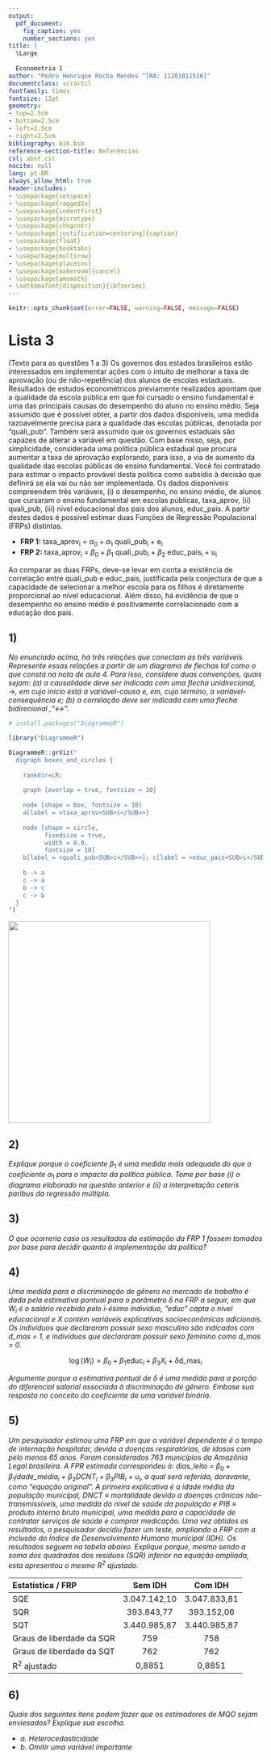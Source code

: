 ```yaml
---
output:   
  pdf_document:
    fig_caption: yes
    number_sections: yes
title: |
  \Large
  
  Econometria 1
author: "Pedro Henrique Rocha Mendes ^[RA: 11201811516]"
documentclass: scrartcl
fontfamily: times
fontsize: 12pt
geometry:
- top=2.5cm
- bottom=2.5cm
- left=2.5cm
- right=2.5cm
bibliography: bib.bib
reference-section-title: Referências
csl: abnt.csl
nocite: null
lang: pt-BR
always_allow_html: true
header-includes:
- \usepackage{setspace}
- \usepackage{ragged2e}
- \usepackage{indentfirst}
- \usepackage{microtype}
- \usepackage{chngcntr}
- \usepackage[justification=centering]{caption}
- \usepackage{float}
- \usepackage{booktabs}
- \usepackage{multirow}
- \usepackage{placeins}
- \usepackage[makeroom]{cancel}
- \usepackage{amsmath}
- \setkomafont{disposition}{\bfseries}
---
```


<!-- Parágrafos e espaçamento --->

```{=tex}
\onehalfspacing
\justifying
\setlength{\parindent}{0cm}
\setlength{\parskip}{0.1cm}
\FloatBarrier
```
<!-- Remover tudo menos os resultados dos chunks --->

```r
knitr::opts_chunk$set(error=FALSE, warning=FALSE, message=FALSE)
```

# Lista 3 {.unnumbered}

(Texto para as questões 1 a 3) Os governos dos estados brasileiros estão interessados em implementar ações com o intuito de melhorar a taxa de aprovação (ou de não-repetência) dos alunos de escolas estaduais. Resultados de estudos econométricos previamente realizados apontam que a qualidade da escola pública em que foi cursado o ensino fundamental é uma das principais causas do desempenho do aluno no ensino médio. Seja assumido que é possível obter, a partir dos dados disponíveis, uma medida razoavelmente precisa para a qualidade das escolas públicas, denotada por "quali_pub". Também será assumido que os governos estaduais são capazes de alterar a variável em questão. Com base nisso, seja, por simplicidade, considerada uma política pública estadual que procura aumentar a taxa de aprovação explorando, para isso, a via de aumento da qualidade das escolas públicas de ensino fundamental. Você foi contratado para estimar o impacto provável desta política como subsídio à decisão que definirá se ela vai ou não ser implementada. Os dados disponíveis compreendem três variáveis, (i) o desempenho, no ensino médio, de alunos que cursaram o ensino fundamental em escolas públicas, taxa_aprov, (ii) quali_pub, (iii) nível educacional dos pais dos alunos, educ_pais. A partir destes dados é possível estimar duas Funções de Regressão Populacional (FRPs) distintas.

-   **FRP 1:** taxa_aprov~i~ = $\alpha_{0}+\alpha_{1}$ quali_pub~i~ + e~i~
-   **FRP 2:** taxa_aprov~i~ = $\beta_{0}+\beta_{1}$ quali_pub~i~ + $\beta_{2}$ educ_pais~i~ + u~i~

Ao comparar as duas FRPs, deve-se levar em conta a existência de correlação entre quali_pub e educ_pais, justificada pela conjectura de que a capacidade de selecionar a melhor escola para os filhos é diretamente proporcional ao nível educacional. Além disso, há evidência de que o desempenho no ensino médio é positivamente correlacionado com a educação dos pais.

## 1) {.unnumbered}

*No enunciado acima, há três relações que conectam as três variáveis. Represente essas relações a partir de um diagrama de flechas tal como o que consta na nota de aula 4. Para isso, considere duas convenções, quais sejam: (a) a causalidade deve ser indicada com uma flecha unidirecional,* $\rightarrow$*, em cujo início está a variável-causa e, em, cujo término, a variável-consequência e; (b) a correlação deve ser indicada com uma flecha bidirecional ,"*$\leftrightarrow$*".*

```r
# install.packages("DiagrammeR")

library("DiagrammeR")

DiagrammeR::grViz("
  digraph boxes_and_circles {
    
    rankdir=LR;
  
    graph [overlap = true, fontsize = 10]
  
    node [shape = box, fontsize = 10]
    a[label = <taxa_aprov<SUB>i</SUB>>]
  
    node [shape = circle,
          fixedsize = true,
          width = 0.9,
          fontsize = 10]
    b[label = <quali_pub<SUB>i</SUB>>]; c[label = <educ_pais<SUB>i</SUB>>]
  
    b -> a
    c -> a
    b -> c
    c -> b
  }
")
```

\Centering

![](diagrama.png){width="400"}

\justifying

\setlength{\parindent}{0cm}

## 2) {.unnumbered}

*Explique porque o coeficiente* $\beta_{1}$ *é uma medida mais adequada do que o coeficiente* $\alpha_{1}$ *para o impacto da política pública. Tome por base (i) o diagrama elaborado na questão anterior e (ii) a interpretação ceteris paribus da regressão múltipla.*

## 3) {.unnumbered}

*O que ocorreria caso os resultados da estimação da FRP 1 fossem tomados por base para decidir quanto à implementação da política?*

## 4) {.unnumbered}

*Uma medida para a discriminação de gênero no mercado de trabalho é dada pela estimativa pontual para o parâmetro* $\delta$ *na FRP a seguir, em que W~i~ é o salário recebido pelo i-ésimo indivíduo, "educ" capta o nível educacional e X contém variáveis explicativas socioeconômicas adicionais. Os indivíduos que declararam possuir sexo masculino são indicados com d_mas = 1, e indivíduos que declararam possuir sexo feminino como d_mas = 0.*

$$
\log (W_i)=\beta_{0}+\beta_{1} \text{educ}_i+\beta_{3} X_i+\delta \text{d\_mas}_i
$$

*Argumente porque a estimativa pontual de* $\delta$ *é uma medida para a porção do diferencial salarial associada à discriminação de gênero. Embase sua resposta no conceito do coeficiente de uma variável binária.*

## 5) {.unnumbered}

*Um pesquisador estimou uma FRP em que a variável dependente é o tempo de internação hospitalar, devida a doenças respiratórias, de idosos com pelo menos 65 anos. Foram considerados 763 municípios da Amazônia Legal brasileira. A FPR estimada correspondeu à: dias_leito =* $\beta_{0}+\beta_{1}$*idade_média~i~ +* $\beta_{2}$*DCNT~i~ +* $\beta_{3}$*PIB~i~ + u~i~, a qual será referida, doravante, como "equação original". A primeira explicativa é a idade média da população municipal, DNCT* $\equiv$ *mortalidade devido a doenças crônicas não-transmissíveis, uma medida do nível de saúde da população e PIB* $\equiv$ *produto interno bruto municipal, uma medida para a capacidade de contratar serviços de saúde e comprar medicação. Uma vez obtidos os resultados, o pesquisador decidiu fazer um teste, ampliando a FRP com a inclusão do Índice de Desenvolvimento Humano municipal (IDH). Os resultados seguem na tabela abaixo. Explique porque, mesmo sendo a soma dos quadrados dos resíduos (SQR) inferior na equação ampliada, esta apresentou o mesmo R^2^ ajustado.*

| Estatística / FRP         |   Sem IDH    |   Com IDH    |
|:--------------------------|:------------:|:------------:|
| SQE                       | 3.047.142,10 | 3.047.833,81 |
| SQR                       |  393.843,77  |  393.152,06  |
| SQT                       | 3.440.985,87 | 3.440.985,87 |
| Graus de liberdade da SQR |     759      |     758      |
| Graus de liberdade da SQT |     762      |     762      |
| R^2^ ajustado             |    0,8851    |    0,8851    |

## 6) {.unnumbered}

*Quais dos seguintes itens podem fazer que os estimadores de MQO sejam enviesados? Explique sua escolha.*

-   *a. Heterocedasticidade*
-   *b. Omitir uma variável importante*
